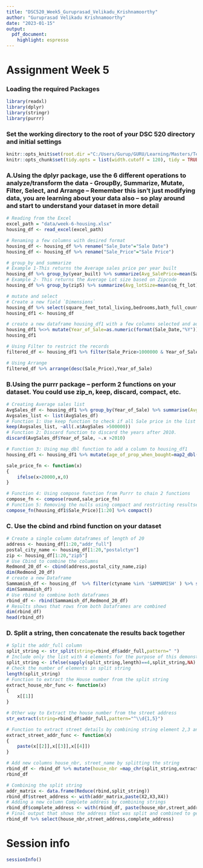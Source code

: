 ```yaml
---
title: "DSC520_Week5_Guruprasad_Velikadu_Krishnamoorthy"
author: "Guruprasad Velikadu Krishnamoorthy"
date: "2023-01-15"
output: 
  pdf_document: 
    highlight: espresso
---
```


# Assignment Week 5

### Loading the required Packages

```r
library(readxl)
library(dplyr)
library(stringr)
library(purrr)
```

### Set the working directory to the root of your DSC 520 directory and initial settings

```r
knitr::opts_knit$set(root.dir ="C:/Users/Gurup/GURU/Learning/Masters/Term_2/DSC520_T302_Statistics_for_Data_Science/Week_5/")
knitr::opts_chunk$set(tidy.opts = list(width.cutoff = 120), tidy = TRUE)
```

### A.Using the dplyr package, use the 6 different operations to analyze/transform the data - GroupBy, Summarize, Mutate, Filter, Select, and Arrange -- Remember this isn't just modifying data, you are learning about your data also -- so play around and start to understand your dataset in more detail

```r
# Reading from the Excel
excel_path = "data/week-6-housing.xlsx"
housing_df <- read_excel(excel_path)

# Renaming a few columns with desired format
housing_df <- housing_df %>% rename("Sale_Date"="Sale Date")
housing_df <- housing_df %>% rename("Sale_Price"="Sale Price")

# group_by and summarize
# Example 1-This returns the Average sales price per year built
housing_df %>% group_by(year_built) %>% summarize(Avg_SalePrice=mean(Sale_Price))
# Example 2- This returns the Average Lot size based on Zipcode
housing_df %>% group_by(zip5) %>% summarize(Avg_lotSize=mean(sq_ft_lot))

# mutate and select
# Create a new field `Dimensions`
housing_df %>% select(square_feet_total_living,bedrooms,bath_full_count,bath_half_count) %>% mutate(Dimensions=sprintf("%s Sq Foot, %s Bed %s Full-Bath %s half-bath home ", square_feet_total_living,bedrooms,bath_full_count,bath_half_count))
housing_df1 <- housing_df

# create a new dataframe housing_df1 with a few columns selected and add a new column `Year_of_Sale`
housing_df1 %<>% mutate(Year_of_Sale=as.numeric(format(Sale_Date,"%Y"))) %>% select(Sale_Date,Year_of_Sale,Sale_Price, year_built)
housing_df1

# Using Filter to restrict the records
filtered_df <- housing_df1 %>% filter(Sale_Price>1000000 & Year_of_Sale> 2010) 

# Using Arrange
filtered_df %>% arrange(desc(Sale_Price),Year_of_Sale)
```

### B.Using the purrr package -- perform 2 functions on your dataset. You could use zip_n, keep, discard, compact, etc.

```r
# Creating Average sales list
AvgSales_df <- housing_df1 %>% group_by(Year_of_Sale) %>% summarise(AvgSales=mean(Sale_Price)) %>% select(Year_of_Sale,AvgSales) 
Avgsales_list <- list(AvgSales_df)
# Function 1: Use keep function to check if all Sale price in the list is >500K
keep(Avgsales_list, ~all(.x$AvgSales >500000))
# Function 2: Discard function to discard the years after 2010.
discard(AvgSales_df$Year_of_Sale, ~.x >2010)

# Function 3: Using map_dbl function to add a column to housing_df1
housing_df1 <- housing_df1 %>% mutate(age_of_prop_when_bought=map2_dbl(Year_of_Sale,-1*(year_built),sum))

sale_price_fn <- function(x)
{
    ifelse(x>20000,x,0)
}

# Function 4: Using compose function from Purrr to chain 2 functions
compose_fn <- compose(round,sale_price_fn) 
# Function 5: Removing the nulls using compact and restricting resultset to 20 for display purpose
compose_fn(housing_df1$Sale_Price)[1:20] %>% compact()
```

### C. Use the cbind and rbind function on your dataset

```r
# Create a single column dataframes of length of 20
address <- housing_df[1:20,"addr_full"] 
postal_city_name <- housing_df[1:20,"postalctyn"] 
zip <- housing_df[1:20,"zip5"]
# Use Cbind to combine the columns 
Redmond_20_df <- cbind(address,postal_city_name,zip)
dim(Redmond_20_df)
# create a new Dataframe 
Sammamish_df <- housing_df  %>% filter(ctyname %in% 'SAMMAMISH' ) %>% select(addr_full,postalctyn,zip5)
dim(Sammamish_df)
# Use rbind to combine both dataframes
rbind_df <- rbind(Sammamish_df,Redmond_20_df)
# Results shows that rows from both Dataframes are combined
dim(rbind_df)
head(rbind_df)
```

### D. Split a string, then concatenate the results back together

```r

# Split the addr_full column
split_string <- str_split(string=rbind_df$addr_full,pattern=" ")
# Include only the list with 4 elements for the purpose of this demonstration
split_string <- ifelse(sapply(split_string,length)==4,split_string,NA)
# Check the number of elements in split string
length(split_string)
# Function to extract the House number from the split string
extract_house_nbr_func <- function(x)
{
    x[[1]]
}

# Other way to Extract the house number from the street address
str_extract(string=rbind_df$addr_full,pattern="^\\d{1,5}")

# Function to extract street details by combining string element 2,3 and 4
extract_street_addr_func <- function(x)
{
    paste(x[[2]],x[[3]],x[[4]])
}

# Add new columns house_nbr, street_name by splitting the string
rbind_df <- rbind_df %>% mutate(house_nbr =map_chr(split_string,extract_house_nbr_func), street_name=map_chr(split_string,extract_street_addr_func))
rbind_df

# Combining the split string  
addr_matrix <- data.frame(Reduce(rbind,split_string)) 
rbind_df$street_address <- with(addr_matrix,paste(X2,X3,X4))
# Adding a new column Complete address by combining strings
rbind_df$complete_address <- with(rbind_df, paste(house_nbr,street_address,postalctyn,zip5))
# Final output that shows the address that was split and combined to get the complete address
rbind_df %>% select(house_nbr,street_address,complete_address)
```

# Session info

```r
sessionInfo()
```
